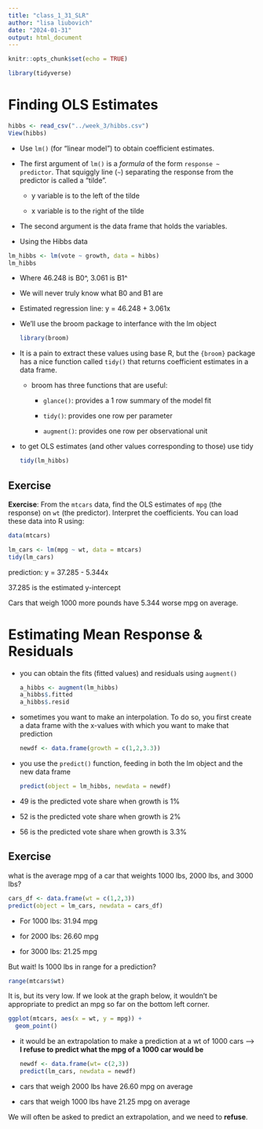 ```yaml
---
title: "class_1_31_SLR"
author: "lisa liubovich"
date: "2024-01-31"
output: html_document
---
```


```r
knitr::opts_chunk$set(echo = TRUE)
```

```r
library(tidyverse)
```

# Finding OLS Estimates

```r
hibbs <- read_csv("../week_3/hibbs.csv")
View(hibbs)
```

-   Use `lm()` (for "linear model") to obtain coefficient estimates.

-   The first argument of `lm()` is a *formula* of the form `response ~ predictor`. That squiggly line (`~`) separating the response from the predictor is called a "tilde".

    -   y variable is to the left of the tilde

    -   x variable is to the right of the tilde

-   The second argument is the data frame that holds the variables.

-   Using the Hibbs data

```r
lm_hibbs <- lm(vote ~ growth, data = hibbs)
lm_hibbs

```

-   Where 46.248 is B0\^, 3.061 is B1\^

-   We will never truly know what B0 and B1 are

<!-- -->

-   Estimated regression line: y = 46.248 + 3.061x

-   We'll use the broom package to interfance with the lm object

    ```r
    library(broom)
    ```

-   It is a pain to extract these values using base R, but the `{broom}` package has a nice function called `tidy()` that returns coefficient estimates in a data frame.

    -   broom has three functions that are useful:

        -   `glance()`: provides a 1 row summary of the model fit

        -   `tidy()`: provides one row per parameter

        -   `augment()`: provides one row per observational unit

-   to get OLS estimates (and other values corresponding to those) use tidy

    ```r
    tidy(lm_hibbs)
    ```

## Exercise

**Exercise**: From the `mtcars` data, find the OLS estimates of `mpg` (the response) on `wt` (the predictor). Interpret the coefficients. You can load these data into R using:

```r
data(mtcars)
```

```r
lm_cars <- lm(mpg ~ wt, data = mtcars)
tidy(lm_cars)
```

prediction: y = 37.285 - 5.344x

37.285 is the estimated y-intercept

Cars that weigh 1000 more pounds have 5.344 worse mpg on average.

# Estimating Mean Response & Residuals

-   you can obtain the fits (fitted values) and residuals using `augment()`

    ```r
    a_hibbs <- augment(lm_hibbs)
    a_hibbs$.fitted
    a_hibbs$.resid

    ```

-   sometimes you want to make an interpolation. To do so, you first create a data frame with the x-values with which you want to make that prediction

    ```r
    newdf <- data.frame(growth = c(1,2,3.3))
    ```

-   you use the `predict()` function, feeding in both the lm object and the new data frame

    ```r
    predict(object = lm_hibbs, newdata = newdf)
    ```

-   49 is the predicted vote share when growth is 1%

-   52 is the predicted vote share when growth is 2%

-   56 is the predicted vote share when growth is 3.3%

## Exercise

what is the average mpg of a car that weights 1000 lbs, 2000 lbs, and 3000 lbs?

```r
cars_df <- data.frame(wt = c(1,2,3))
predict(object = lm_cars, newdata = cars_df)
```

-   For 1000 lbs: 31.94 mpg

-   for 2000 lbs: 26.60 mpg

-   for 3000 lbs: 21.25 mpg

But wait! Is 1000 lbs in range for a prediction?

```r
range(mtcars$wt)
```

It is, but its very low. If we look at the graph below, it wouldn't be appropriate to predict an mpg so far on the bottom left corner.

```r
ggplot(mtcars, aes(x = wt, y = mpg)) +
  geom_point()
```

-   it would be an extrapolation to make a prediction at a wt of 1000 cars --\> **I refuse to predict what the mpg of a 1000 car would be**

    ```r
    newdf <- data.frame(wt= c(2,3))
    predict(lm_cars, newdata = newdf)
    ```

-   cars that weigh 2000 lbs have 26.60 mpg on average

-   cars that weigh 1000 lbs have 21.25 mpg on average

We will often be asked to predict an extrapolation, and we need to **refuse**.
